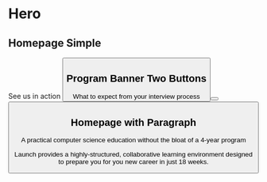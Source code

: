 
<Meta title="Banners" />

# Hero

## Homepage Simple

<Canvas>
  <Story name="Title and One Button">
    <SimpleBanner backgroundImageUrl="https://placekitten.com/1024/350">
      <BannerTitle>See us in action</BannerTitle>
      <Button placement="photo" text="Watch Video" to="#" secondary iconName="eye" />
    </SimpleBanner>
  </Story>
</Canvas>

## Program Banner Two Buttons

<Canvas>
  <Story name="Title and Two Buttons">
    <div className="banner_no-photo">
      <BannerContent>
        <div className="banner_no-photo__title">What to expect from your interview process</div>
        <div className="banner_no-photo__container">
          <div className="banner_button-container_no-photo">
            <Button to="#" text="Schedule an Info Call" iconname="phone" className="hero__button pr-3" secondary size="lg" />
          </div>
          <div className="banner_button-container_no-photo">
            <Button to="#" text="Button" iconName="eye" className="hero__button" size="lg" />
          </div>
        </div>
      </BannerContent>
    </div>
  </Story>
</Canvas>

## Homepage with Paragraph

<Canvas>
  <Story name="Title and Paragraph">
    <SimpleBanner type="prose" backgroundImageUrl="https://placekitten.com/1024/350">
      <BannerTitle>A practical computer science education without the bloat of a 4-year program</BannerTitle>
      <BannerContent>
        <p>Launch provides a highly-structured, collaborative learning environment designed to prepare you for you new career in just 18 weeks.</p>
      </BannerContent>
    </SimpleBanner>
  </Story>
</Canvas>
